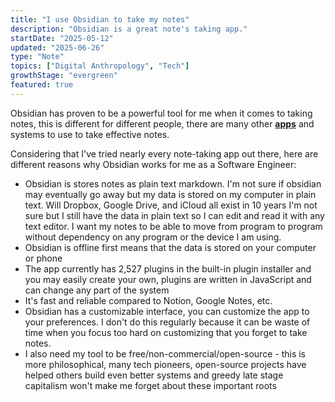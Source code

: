 ```yaml
---
title: "I use Obsidian to take my notes"
description: "Obsidian is a great note's taking app."
startDate: "2025-05-12"
updated: "2025-06-26"
type: "Note"
topics: ["Digital Anthropology", "Tech"]
growthStage: "evergreen"
featured: true
---
```


Obsidian has proven to be a powerful tool for me when it comes to taking notes, this is different 
for different people, there are many other **[apps](https://taking-notes-six.vercel.app/posts/notes-taking-tool)** 
and systems to use to take effective notes. 

Considering that I've tried nearly every note-taking app out there, here are different reasons why Obsidian 
works for me as a Software Engineer:
- Obsidian is stores notes as plain text markdown. I'm not sure if obsidian may eventually go away but my data is stored on my computer in plain text. Will Dropbox, 
Google Drive, and iCloud all exist in 10 years I'm not sure but I still have the data in plain text so I can edit 
and read it with any text editor. I want my notes to be able to move from program to program without dependency on any program or the device I am using.
- Obsidian is offline first means that the data is stored on your computer or phone
- The app currently has 2,527 plugins in the built-in plugin installer and you may easily create your own, 
plugins are written in JavaScript and can change any part of the system 
- It's fast and reliable compared to Notion, Google Notes, etc.
- Obsidian has a customizable interface, you can customize the app to your preferences. I don't do this 
regularly because it can be waste of time when you focus too hard on customizing that you forget to take notes.
- I also need my tool to be free/non-commercial/open-source - this is more philosophical, many tech pioneers, 
open-source projects have helped others build even better systems and greedy late stage capitalism won't make me 
forget about these important roots 
